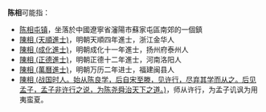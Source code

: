 '''陈相'''可能指：
* [[陈相屯镇|陈相屯镇]]，坐落於中國遼寧省瀋陽市蘇家屯區南郊的一個鎮
* [[陳相_(天順進士)|陳相 (天順進士)]]，明朝天順四年進士，浙江金华人
* [[陳相_(成化進士)|陳相 (成化進士)]]，明朝成化十一年進士，扬州府泰州人
* [[陳相_(正德進士)|陳相 (正德進士)]]，明朝正德十二年進士，河南洛阳人
* [[陳相_(萬曆進士)|陳相 (萬曆進士)]]，明朝万历二年进士，福建闽县人
* [[陳相_(战国时人。始从陈良学，后自宋至滕，见许行，尽弃其学而从之。后见孟子，孟子非许行之说，为陈尧舜治天下之道。)|陳相 (战国时人。始从陈良学，后自宋至滕，见许行，尽弃其学而从之。后见孟子，孟子非许行之说，为陈尧舜治天下之道。)]]，师从许行，为孟子讥讽为用夷蛮夏。
{{disambig|C|Cat=二字消歧义}}